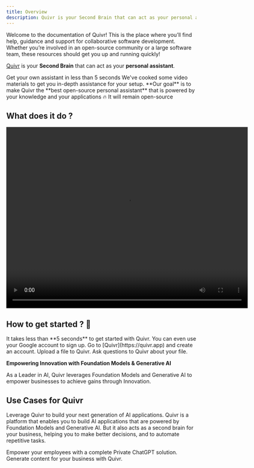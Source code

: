 ```yaml
---
title: Overview
description: Quivr is your Second Brain that can act as your personal assistant.
---
```


Welcome to the documentation of Quivr! This is the place where you’ll find help, guidance and support for collaborative software development. Whether you’re involved in an open-source community or a large software team, these resources should get you up and running quickly!


[Quivr](https://quivr.app) is your **Second Brain** that can act as your **personal assistant**. 


<CardGroup cols={2}>
  <Card
    title="Understand Quivr"
    icon="forward"
    href="/home/quickstart"
  >
    Get your own assistant in less than 5 seconds
  </Card>
  <Card
    title="Video Installation"
    icon="youtube"
    href="https://dub.sh/quivr-demo"
  >
    We've cooked some video materials to get you in-depth assistance for your setup.
  </Card>
</CardGroup>

<Tip>
**Our goal** is to make Quivr the **best open-source personal assistant** that is powered by your knowledge and your applications 🔥
It will remain open-source
</Tip>

## What does it do ? 


<div style={{ textAlign: 'center' }}>
  <video width="640" height="480" controls>
    <source src="https://quivr-cms.s3.eu-west-3.amazonaws.com/singlestore_demo_quivr_232893659c.mp4" type="video/mp4"/>
    Your browser does not support the video tag.
  </video>
</div>

## How to get started ? 👀

<Tip>
It takes less than **5 seconds** to get started with Quivr. You can even use your Google account to sign up.
</Tip>

<Steps>
  <Step title="Create an account">
    Go to [Quivr](https://quivr.app) and create an account.
  </Step>
  <Step title="Upload a file">
    Upload a file to Quivr.
  </Step>
  <Step title="Ask Questions to Quivr">
    Ask questions to Quivr about your file.
  </Step>
</Steps>


**Empowering Innovation with Foundation Models & Generative AI**

As a Leader in AI, Quivr leverages Foundation Models and Generative AI to empower businesses to achieve gains through Innovation.


<CardGroup cols={4}>
    <Card title="30k+ users" icon="user"/>
    <Card title="4k+ companies" icon="building"/>
    <Card title="26k+ developers" icon="code"/>
    <Card title="Top 100 open-source" icon="osi"/>
</CardGroup>


## Use Cases for Quivr

Leverage Quivr to build your next generation of AI applications. Quivr is a platform that enables you to build AI applications that are powered by Foundation Models and Generative AI.
But it also acts as a second brain for your business, helping you to make better decisions, and to automate repetitive tasks.

<CardGroup cols={2}>
    <Card title="Entreprise ChatGPT" href="/home/use-cases/entreprise-gpt">
        Empower your employees with a complete Private ChatGPT solution.
    </Card>
    <Card title="Content Generation" href="/home/use-cases/content-generation">
        Generate content for your business with Quivr.
    </Card>
</CardGroup>
